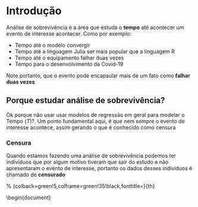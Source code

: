 
# Introdução


Análise de sobrevivência é a área que estuda o **tempo** até acontecer um evento de interesse acontecer. Como por exemplo:

* Tempo até o modelo convergir
* Tempo até a linguagem Julia ser mais popular que a linguagem R
* Tempo até o equipamento falhar duas vezes
* Tempo para o desenvolvimento da Covid-19

Note portanto, que o evento pode encapsular mais de um fato como  **falhar duas vezes**



## Porque estudar análise de sobrevivência?
Ok porque não usar usar modelos de regressão em geral para modelar o Tempo (*T*)?. Um ponto fundamental aqui, é que nem sempre o evento de interesse acontece, assim gerando o que é conhecido como censura

### Censura
Quando estamos fazendo uma análise de sobrevivência podemos ter indíviduos que por algum motivo tiveram que sair do estudo e não apresentaram o evento de interesse, portanto os dados desses indivíduos é chamado de **censurado**


\usepackage{tcolorbox}
\tcbuselibrary{theorems}

\newtcbtheorem[number within=section]{mytheo}{My Theorem}%
{colback=green!5,colframe=green!35!black,fonttitle=\bfseries}{th}

\begin{document}
\begin{mytheo}{This is my title}{theoexample}
  This is the text of the theorem. The counter is automatically assigned and,
  in this example, prefixed with the section number. This theorem is numbered with
  \ref{th:theoexample} and is given on page \pageref{th:theoexample}.
\end{mytheo}




